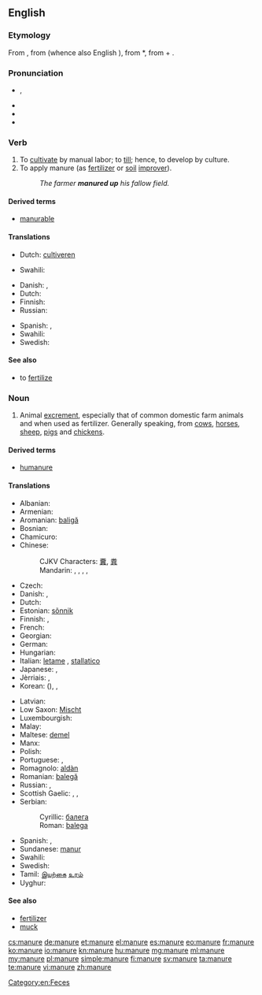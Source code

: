 ==English==

===Etymology===
From {{etyl|enm|en}} {{term|manuren||to manure|lang=enm}}, from {{etyl|fro|en}} {{term|manovrer|lang=fro}} (whence also English {{term|maneuver}}), from {{etyl|VL.}} *{{term||manuoperare|work by hand}}, from {{etyl|la|en}} {{term|manus|manu||by hand|lang=la}} + {{term|operari||to work|lang=la}}.

===Pronunciation===
* {{a|GenAm}} {{IPA|/məˈn(j)ur/}}, {{X-SAMPA|/m@"n(j)ur/}}
* {{audio|En-us-manure.ogg|Audio (US)}}
* {{hyphenation|ma|nure}}
* {{rhymes|uːr}}

===Verb===
{{en-verb|manur|es}}

# To [[cultivate]] by manual labor; to [[till]]; hence, to develop by culture.
# To apply manure (as [[fertilizer]] or [[soil]] [[improver]]).
#: ''The farmer '''manured up''' his fallow field.''

====Derived terms====
* [[manurable]]

====Translations====
{{trans-top|to cultivate by manual labor}}
* Dutch: [[cultiveren]]
{{trans-mid}}
* Swahili: {{t+|sw|mboleya|xs=Swahili}}
{{trans-bottom}}

{{trans-top|to apply manure}}
* Danish: {{t|da|gøde}}, {{t|da|gødske}}
* Dutch: {{t+|nl|bemesten}}
* Finnish: {{t+|fi|levittää}} {{t+|fi|lanta|alt=lantaa}}
* Russian: {{t|ru|удобрять}}
{{trans-mid}}
* Spanish: {{t+|es|abonar}}, {{t+|es|estercolar}}
* Swahili: {{t+|sw|mboleya|xs=Swahili}}
* Swedish: {{t|sv|gödsla}}
{{trans-bottom}}

====See also====
* to [[fertilize]]

===Noun===
{{en-noun|s|-}}

# Animal [[excrement]], especially that of common domestic farm animals and when used as fertilizer. Generally speaking, from [[cow]]s, [[horse]]s, [[sheep]], [[pig]]s and [[chicken]]s.

====Derived terms====
* [[humanure]]

====Translations====
{{trans-top|excrement}}
* Albanian: {{t+|sq|bajgë|xs=Albanian}}
* Armenian: {{t-|hy|գոմաղբ|tr=gomaġb}}
* Aromanian: [[baligă]]
* Bosnian: {{t-|bs|balega|f}}
* Chamicuro: {{tø|ccc|tuki}}
* Chinese:
*: CJKV Characters: [[糞]], [[粪]]
*: Mandarin: {{t|zh|肥料|tr=féiliào|sc=Hani}}, {{t|zh|糞肥|sc=Hani}}, {{t|zh|粪肥|tr=fènféi|sc=Hani}}, {{t|zh|糞|sc=Hani}}, {{t|zh|粪|tr=fèn|sc=Hani}}
* Czech: {{t-|cs|hnůj|m}}
* Danish: {{t-|da|møg}}, {{t|da|gødning|c}}
* Dutch: {{t+|nl|mest|m}}
* Estonian: [[sõnnik]]
* Finnish: {{t+|fi|lanta}}, {{t+|fi|sonta}}
* French: {{t+|fr|fumier|m}}
* Georgian: {{t-|ka|ნეხვი|tr=nexvi|sc=Geor|xs=Georgian}}
* German: {{t+|de|Mist|m}}
* Hungarian: {{t+|hu|trágya}}
* Italian: [[letame]] {{m}}, [[stallatico]] {{m}}
* Japanese: {{t|ja|肥|tr=こえ, koe|sc=Jpan}}, {{t|ja|肥料|tr=ひりょう, hiryō|sc=Jpan}}
* Jèrriais: {{tø|roa-jer|conré|m}}, {{tø|roa-jer|feunmyi|m}}
* Korean: {{t|ko|비료|tr=biryo|sc=Kore}} ({{t|ko|肥料|sc=Kore}}), {{t|ko|똥|tr=ttong|sc=Kore}}, {{t|ko|똥거름|tr=ttong-georeum|sc=Kore}}
{{trans-mid}}
* Latvian: {{t|lv|mēsli|m|p}}
* Low Saxon: [[Mischt]] {{m}}
* Luxembourgish: {{t|lb|Mëscht|f}}
* Malay: {{t|ms|baja}}
* Maltese: [[demel]] {{m}}
* Manx: {{t-|gv|eoylley|xs=Manx}}
* Polish: {{t|pl|nawóz|m}}
* Portuguese: {{t+|pt|estrume|m}}, {{t|pt|esterco|m}}
* Romagnolo: [[aldàn]] {{m}}
* Romanian: [[balegă]] {{f}}
* Russian: {{t+|ru|навоз|m|tr=navóz}}, {{t+|ru|удобрение|n|tr=udobrénije}}
* Scottish Gaelic: {{t-|gd|buachar|m|xs=Scottish Gaelic}}, {{t-|gd|leasachadh|m|xs=Scottish Gaelic}}, {{t|gd|todhar|m}}
* Serbian:
*: Cyrillic: [[балега]] {{f}}
*: Roman: [[balega]] {{f}}
* Spanish: {{t+|es|abono|m}}, {{t-|es|estiércol|m}}
* Sundanese: [[manur]]
* Swahili: {{t+|sw|mboleya|xs=Swahili}}
* Swedish: {{t+|sv|gödsel}}
* Tamil: [[இயற்கை]] [[உரம்]]
* Uyghur: {{ug-Arab|[[چىلە]]}}
{{trans-bottom}}

====See also====
* [[fertilizer]]
* [[muck]]

[[Category:en:Feces]]

[[cs:manure]]
[[de:manure]]
[[et:manure]]
[[el:manure]]
[[es:manure]]
[[eo:manure]]
[[fr:manure]]
[[ko:manure]]
[[io:manure]]
[[kn:manure]]
[[hu:manure]]
[[mg:manure]]
[[ml:manure]]
[[my:manure]]
[[pl:manure]]
[[simple:manure]]
[[fi:manure]]
[[sv:manure]]
[[ta:manure]]
[[te:manure]]
[[vi:manure]]
[[zh:manure]]